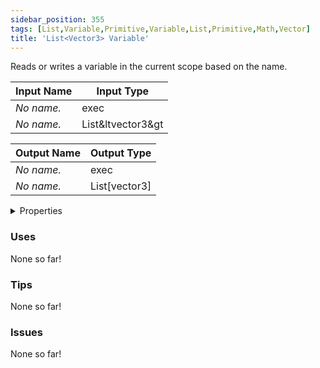 ```yaml
---
sidebar_position: 355
tags: [List,Variable,Primitive,Variable,List,Primitive,Math,Vector]
title: 'List<Vector3> Variable'
---
```


Reads or writes a variable in the current scope based on the name.




<EsbSvg />

| Input Name | Input Type |
|-----------|-----------|
| *No name.* | exec |
| *No name.* | List&ltvector3&gt |

| Output Name | Output Type |
|-----------|-----------|
| *No name.* | exec |
| *No name.* | List[vector3] |


<details>
  <summary>Properties</summary>
  <div>
    <div>
    <table>
      <thead>
        <tr>
          <th>Is beta required?</th>
          <th>❌</th>
        </tr>
        <tr>
          <th>Is this chip a trolling risk?</th>
          <th>❌</th>
        </tr>
        <tr>
          <th>Is this chip a role assignment risk?</th>
          <th>❌</th>
        </tr>
        <tr>
          <th>Chip UUID</th>
          <th>35f84cfc-b10e-451e-832e-c6ad8d99685d</th>
        </tr>
      </thead>
    </table>
    </div>
  </div>
</details>

### Uses

None so far!

### Tips

None so far!

### Issues

None so far!